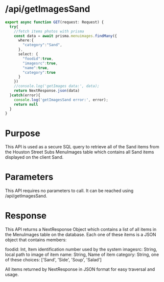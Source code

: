 # /api/getImagesSand

```ts filename="route.ts" {3} copy
export async function GET(request: Request) {
  try{
    //fetch items photos with prisma
    const data = await prisma.menuimages.findMany({
      where:{
        "category":"Sand",
      },
      select: {
        "foodid":true, 
        "imagesrc":true, 
        "name":true,
        "category":true
      }
    })
    //console.log('getImages data:', data);
    return NextResponse.json(data)
  }catch(error){
    console.log('getImagesSand error:', error);
    return null
  }
}
```
# Purpose
This API is used as a secure SQL query to retrieve all of the Sand items from the Houston Street Subs MenuImages table which contains all Sand items displayed on the client Sand.

# Parameters
This API requires no parameters to call. It can be reached using /api/getImagesSand.

# Response
This API returns a NextResponse Object which contains a list of all items in the MenuImages table on the database. Each one of these items is a JSON object that contains members:

foodid: Int, Item identification number used by the system
imagesrc: String, local path to image of item
name: String, Name of item
category: String, one of these choices: ['Sand', 'Side', 'Soup', 'Salad']

All items returned by NextResponse in JSON format for easy traversal and usage.